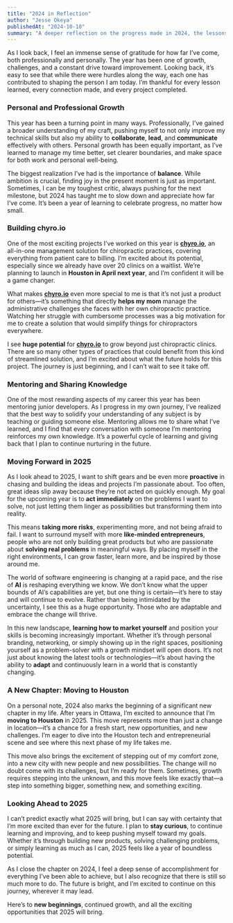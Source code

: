 ```yaml
---
title: "2024 in Reflection"
author: "Jesse Okeya"
publishedAt: "2024-10-10"
summary: "A deeper reflection on the progress made in 2024, the lessons learned, and an optimistic outlook for the exciting opportunities in 2025."
---
```


As I look back, I feel an immense sense of gratitude for how far I’ve come, both professionally and personally. The year has been one of growth, challenges, and a constant drive toward improvement. Looking back, it’s easy to see that while there were hurdles along the way, each one has contributed to shaping the person I am today. I’m thankful for every lesson learned, every connection made, and every project completed.

### Personal and Professional Growth

This year has been a turning point in many ways. Professionally, I’ve gained a broader understanding of my craft, pushing myself to not only improve my technical skills but also my ability to **collaborate**, **lead**, and **communicate** effectively with others. Personal growth has been equally important, as I’ve learned to manage my time better, set clearer boundaries, and make space for both work and personal well-being.

The biggest realization I’ve had is the importance of **balance**. While ambition is crucial, finding joy in the present moment is just as important. Sometimes, I can be my toughest critic, always pushing for the next milestone, but 2024 has taught me to slow down and appreciate how far I’ve come. It’s been a year of learning to celebrate progress, no matter how small.

### Building chyro.io

One of the most exciting projects I’ve worked on this year is [**chyro.io**](https://chyro.io), an all-in-one management solution for chiropractic practices, covering everything from patient care to billing. I’m excited about its potential, especially since we already have over 20 clinics on a waitlist. We’re planning to launch in **Houston in April next year**, and I’m confident it will be a game changer.

What makes [**chyro.io**](https://chyro.io) even more special to me is that it’s not just a product for others—it’s something that directly **helps my mom** manage the administrative challenges she faces with her own chiropractic practice. Watching her struggle with cumbersome processes was a big motivation for me to create a solution that would simplify things for chiropractors everywhere.

I see **huge potential** for [**chyro.io**](https://chyro.io) to grow beyond just chiropractic clinics. There are so many other types of practices that could benefit from this kind of streamlined solution, and I’m excited about what the future holds for this project. The journey is just beginning, and I can’t wait to see it take off.

### Mentoring and Sharing Knowledge

One of the most rewarding aspects of my career this year has been mentoring junior developers. As I progress in my own journey, I’ve realized that the best way to solidify your understanding of any subject is by teaching or guiding someone else. Mentoring allows me to share what I’ve learned, and I find that every conversation with someone I’m mentoring reinforces my own knowledge. It’s a powerful cycle of learning and giving back that I plan to continue nurturing in the future.

### Moving Forward in 2025

As I look ahead to 2025, I want to shift gears and be even more **proactive** in chasing and building the ideas and projects I’m passionate about. Too often, great ideas slip away because they’re not acted on quickly enough. My goal for the upcoming year is to **act immediately** on the problems I want to solve, not just letting them linger as possibilities but transforming them into reality.

This means **taking more risks**, experimenting more, and not being afraid to fail. I want to surround myself with more **like-minded entrepreneurs**, people who are not only building great products but who are passionate about **solving real problems** in meaningful ways. By placing myself in the right environments, I can grow faster, learn more, and be inspired by those around me.

The world of software engineering is changing at a rapid pace, and the rise of **AI** is reshaping everything we know. We don’t know what the upper bounds of AI’s capabilities are yet, but one thing is certain—it’s here to stay and will continue to evolve. Rather than being intimidated by the uncertainty, I see this as a huge opportunity. Those who are adaptable and embrace the change will thrive.

In this new landscape, **learning how to market yourself** and position your skills is becoming increasingly important. Whether it’s through personal branding, networking, or simply showing up in the right spaces, positioning yourself as a problem-solver with a growth mindset will open doors. It’s not just about knowing the latest tools or technologies—it’s about having the ability to **adapt** and continuously learn in a world that is constantly changing.

### A New Chapter: Moving to Houston

On a personal note, 2024 also marks the beginning of a significant new chapter in my life. After years in Ottawa, I’m excited to announce that I’m **moving to Houston** in 2025. This move represents more than just a change in location—it’s a chance for a fresh start, new opportunities, and new challenges. I’m eager to dive into the Houston tech and entrepreneurial scene and see where this next phase of my life takes me.

This move also brings the excitement of stepping out of my comfort zone, into a new city with new people and new possibilities. The change will no doubt come with its challenges, but I’m ready for them. Sometimes, growth requires stepping into the unknown, and this move feels like exactly that—a step into something bigger, something new, and something exciting.

### Looking Ahead to 2025

I can’t predict exactly what 2025 will bring, but I can say with certainty that I’m more excited than ever for the future. I plan to **stay curious**, to continue learning and improving, and to keep pushing myself toward my goals. Whether it’s through building new products, solving challenging problems, or simply learning as much as I can, 2025 feels like a year of boundless potential.

As I close the chapter on 2024, I feel a deep sense of accomplishment for everything I’ve been able to achieve, but I also recognize that there is still so much more to do. The future is bright, and I’m excited to continue on this journey, wherever it may lead.

Here’s to **new beginnings**, continued growth, and all the exciting opportunities that 2025 will bring.
